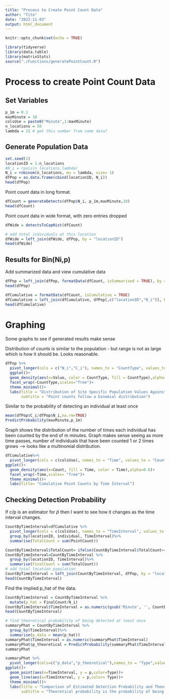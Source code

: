 ```yaml
---
title: "Process to Create Point Count Data"
author: "Tito"
date: "2022-11-03"
output: html_document
---
```


```r
knitr::opts_chunk$set(echo = TRUE)
```

```r
library(tidyverse)
library(data.table)
library(matrixStats)
source("./Functions/generatePointCount.R")
```


# Process to create Point Count Data

## Set Variables
```r
p_1m = 0.1 
maxMinute = 10
colsUse = paste0("Minute",1:maxMinute)
n_locations = 50
lambda = 15 # get this number from some data?
```


## Generate Population Data
```r
set.seed(1)
locationID = 1:n_locations
#N_i = rpois(n_locations,lambda)
N_i = rnbinom(n_locations, mu = lambda, size= 1)
dfPop = as.data.frame(cbind(locationID, N_i))
head(dfPop)
```

Point count data in long format.
```r
dfCount = generateDetects(dfPop$N_i, p_1m,maxMinute,10)
head(dfCount)
```

Point count data in wide format, with zero entries dropped
```r
dfWide = detectsToCapHist(dfCount)

# add total individuals at this location 
dfWide = left_join(dfWide, dfPop, by = "locationID")
head(dfWide)
```



## Results for Bin(Ni,p)

Add summarized data and view cumulative data
```r
dfPop = left_join(dfPop, formatData(dfCount, isSummarised = TRUE), by = "locationID")
head(dfPop)
```

```r
dfCumulative = formatData(dfCount, isCumulative = TRUE)
dfCumulative = left_join(dfCumulative, dfPop[,c("locationID","N_i")], by = "locationID")
head(dfCumulative)
```


# Graphing

Some graphs to see if generated results make sense

Distribution of counts is similar to the population - but range is not as large 
which is how it should be. Looks reasonable. 
```r
dfPop %>%
  pivot_longer(cols = c("N_i","C_i"), names_to = "CountType", values_to = "Value")%>%
  ggplot()+ 
  geom_density(aes(x=Value, color = CountType, fill = CountType),alpha=0.7)+ 
  facet_wrap(~CountType,scales="free")+ 
  theme_minimal()+ 
  labs(title = "Distribution of Site Specific Population Values Against Point Counts",
       subtitle = "Point counts follow a binomial distribution")
```

Similar to the probability of detecting an individual at least once
```r
mean(dfPop$C_i/dfPop$N_i,na.rm=TRUE)
PredictProbability(maxMinute,p_1m)
```

Graph shows the distribution of the number of times each individual has been counted
by the end of m minutes. Graph makes sense seeing as more time passes, number
of individuals that have been counted 1 or 2 times grows --> looks like a multinomial 
distribution. 

```r
dfCumulative%>%
  pivot_longer(cols = c(colsUse), names_to = "Time", values_to = "Count")%>%
ggplot()+ 
  geom_density(aes(x=Count, fill = Time, color = Time),alpha=0.6)+ 
  facet_wrap(~Time,scales= "free")+ 
  theme_minimal()+
  labs(title= "Cumulative Point Counts by Time Interval")
```

## Checking Detection Probability 

If c/p is an estimator for $\hat{p}$ then I want to see how it changes as 
the time interval changes. 
```r
CountByTimeInterval=dfCumulative %>%
  pivot_longer(cols = c(colsUse), names_to = "TimeInterval", values_to = "PointCount")%>%
  group_by(locationID, individual, TimeInterval)%>%
  summarise(TotalCount = sum(PointCount))

CountByTimeInterval$TotalCount= ifelse(CountByTimeInterval$TotalCount>=1,1,0)
CountByTimeInterval=CountByTimeInterval %>%
  group_by(locationID, TimeInterval)%>%
  summarise(FinalCount = sum(TotalCount))
# add total location population
CountByTimeInterval = left_join(CountByTimeInterval, dfPop, by = "locationID")
head(CountByTimeInterval)
```

Find the implied p_hat of the data. 
```r
CountByTimeInterval = CountByTimeInterval %>%
  mutate(p_hat = FinalCount/N_i)
CountByTimeInterval$TimeInterval = as.numeric(gsub('Minute', '', CountByTimeInterval$TimeInterval))
head(CountByTimeInterval)
```

```r
# find theoretical probability of being detected at least once
summaryPhat = CountByTimeInterval %>%
  group_by(TimeInterval)%>%
  summarise(p_data = mean(p_hat))
summaryPhat$TimeInterval = as.numeric(summaryPhat$TimeInterval)
summaryPhat$p_theoretical = PredictProbability(summaryPhat$TimeInterval, p_1m)
summaryPhat
```


```r
summaryPhat %>%
  pivot_longer(cols=c("p_data","p_theoretical"),names_to = "Type",values_to = "p" )%>%
ggplot()+
  geom_point(aes(x=TimeInterval, y = p,color=Type))+ 
  geom_line(aes(x=TimeInterval, y = p,color= Type))+
  theme_minimal()+ 
  labs(title = "Comparison of Estimated Detection Probability and Theoretical Probability",
       subtitle = "Theoretical probability is the probability of being detected at least once.")
```

